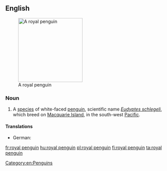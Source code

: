 ==English==
{{wikipedia}}
[[Image:RoyalPenguins2.JPG|200px|thumb|right|A royal penguin]]

===Noun===
{{en-noun|head=[[royal]] [[penguin]]}}

# A [[species]] of white-faced [[penguin]], scientific name ''[[Eudyptes schlegeli]]'', which breed on [[Macquarie Island]], in the south-west [[Pacific]].

====Translations====
{{trans-top|''Eudyptes schlegeli''}}
* German: {{t+|de|Haubenpinguin|m}}
{{trans-mid}}
{{trans-bottom}}

[[Category:en:Penguins]]

[[fr:royal penguin]]
[[hu:royal penguin]]
[[pl:royal penguin]]
[[fi:royal penguin]]
[[ta:royal penguin]]